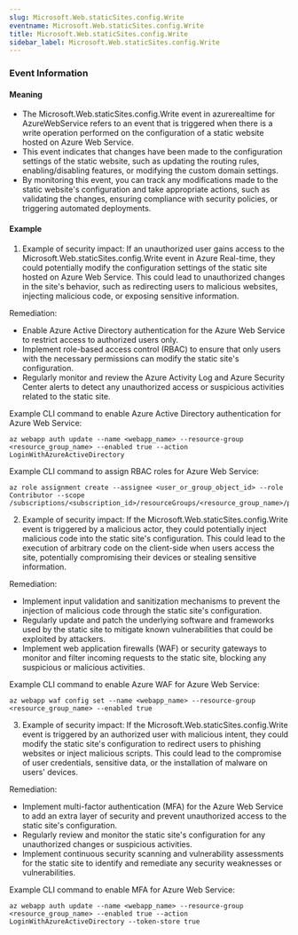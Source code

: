 ```yaml
--- 
slug: Microsoft.Web.staticSites.config.Write
eventname: Microsoft.Web.staticSites.config.Write
title: Microsoft.Web.staticSites.config.Write
sidebar_label: Microsoft.Web.staticSites.config.Write
---
```

                       
### Event Information

#### Meaning

- The Microsoft.Web.staticSites.config.Write event in azurerealtime for AzureWebService refers to an event that is triggered when there is a write operation performed on the configuration of a static website hosted on Azure Web Service.
- This event indicates that changes have been made to the configuration settings of the static website, such as updating the routing rules, enabling/disabling features, or modifying the custom domain settings.
- By monitoring this event, you can track any modifications made to the static website's configuration and take appropriate actions, such as validating the changes, ensuring compliance with security policies, or triggering automated deployments.

#### Example

1. Example of security impact: If an unauthorized user gains access to the Microsoft.Web.staticSites.config.Write event in Azure Real-time, they could potentially modify the configuration settings of the static site hosted on Azure Web Service. This could lead to unauthorized changes in the site's behavior, such as redirecting users to malicious websites, injecting malicious code, or exposing sensitive information.

Remediation:
- Enable Azure Active Directory authentication for the Azure Web Service to restrict access to authorized users only.
- Implement role-based access control (RBAC) to ensure that only users with the necessary permissions can modify the static site's configuration.
- Regularly monitor and review the Azure Activity Log and Azure Security Center alerts to detect any unauthorized access or suspicious activities related to the static site.

Example CLI command to enable Azure Active Directory authentication for Azure Web Service:
```
az webapp auth update --name <webapp_name> --resource-group <resource_group_name> --enabled true --action LoginWithAzureActiveDirectory
```

Example CLI command to assign RBAC roles for Azure Web Service:
```
az role assignment create --assignee <user_or_group_object_id> --role Contributor --scope /subscriptions/<subscription_id>/resourceGroups/<resource_group_name>/providers/Microsoft.Web/sites/<webapp_name>
```

2. Example of security impact: If the Microsoft.Web.staticSites.config.Write event is triggered by a malicious actor, they could potentially inject malicious code into the static site's configuration. This could lead to the execution of arbitrary code on the client-side when users access the site, potentially compromising their devices or stealing sensitive information.

Remediation:
- Implement input validation and sanitization mechanisms to prevent the injection of malicious code through the static site's configuration.
- Regularly update and patch the underlying software and frameworks used by the static site to mitigate known vulnerabilities that could be exploited by attackers.
- Implement web application firewalls (WAF) or security gateways to monitor and filter incoming requests to the static site, blocking any suspicious or malicious activities.

Example CLI command to enable Azure WAF for Azure Web Service:
```
az webapp waf config set --name <webapp_name> --resource-group <resource_group_name> --enabled true
```

3. Example of security impact: If the Microsoft.Web.staticSites.config.Write event is triggered by an authorized user with malicious intent, they could modify the static site's configuration to redirect users to phishing websites or inject malicious scripts. This could lead to the compromise of user credentials, sensitive data, or the installation of malware on users' devices.

Remediation:
- Implement multi-factor authentication (MFA) for the Azure Web Service to add an extra layer of security and prevent unauthorized access to the static site's configuration.
- Regularly review and monitor the static site's configuration for any unauthorized changes or suspicious activities.
- Implement continuous security scanning and vulnerability assessments for the static site to identify and remediate any security weaknesses or vulnerabilities.

Example CLI command to enable MFA for Azure Web Service:
```
az webapp auth update --name <webapp_name> --resource-group <resource_group_name> --enabled true --action LoginWithAzureActiveDirectory --token-store true
```


 